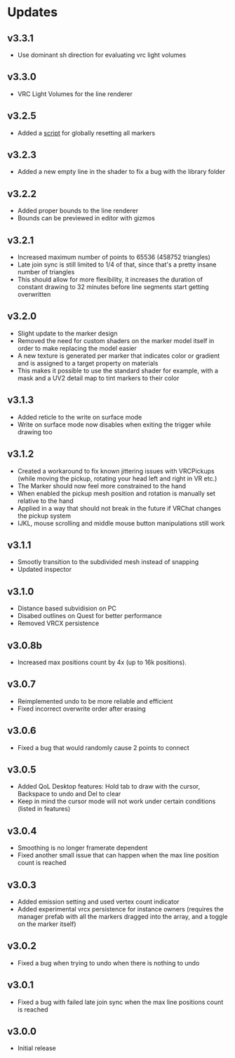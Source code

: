# Updates

## v3.3.1

- Use dominant sh direction for evaluating vrc light volumes

## v3.3.0

- VRC Light Volumes for the line renderer

## v3.2.5

- Added a [script](./reset.mdx) for globally resetting all markers

## v3.2.3

- Added a new empty line in the shader to fix a bug with the library folder

## v3.2.2

- Added proper bounds to the line renderer
- Bounds can be previewed in editor with gizmos

## v3.2.1

- Increased maximum number of points to 65536 (458752 triangles)
- Late join sync is still limited to 1/4 of that, since that's a pretty insane number of triangles
- This should allow for more flexibility, it increases the duration of constant drawing to 32 minutes before line segments start getting overwritten

## v3.2.0

- Slight update to the marker design
- Removed the need for custom shaders on the marker model itself in order to make replacing the model easier
- A new texture is generated per marker that indicates color or gradient and is assigned to a target property on materials
- This makes it possible to use the standard shader for example, with a mask and a UV2 detail map to tint markers to their color

## v3.1.3

- Added reticle to the write on surface mode
- Write on surface mode now disables when exiting the trigger while drawing too

## v3.1.2

- Created a workaround to fix known jittering issues with VRCPickups (while moving the pickup, rotating your head left and right in VR etc.)
- The Marker should now feel more constrained to the hand
- When enabled the pickup mesh position and rotation is manually set relative to the hand
- Applied in a way that should not break in the future if VRChat changes the pickup system
- IJKL, mouse scrolling and middle mouse button manipulations still work

## v3.1.1

- Smootly transition to the subdivided mesh instead of snapping
- Updated inspector

## v3.1.0

- Distance based subvidision on PC
- Disabed outlines on Quest for better performance
- Removed VRCX persistence

## v3.0.8b

- Increased max positions count by 4x (up to 16k positions).

## v3.0.7

- Reimplemented undo to be more reliable and efficient
- Fixed incorrect overwrite order after erasing

## v3.0.6

- Fixed a bug that would randomly cause 2 points to connect

## v3.0.5

- Added QoL Desktop features: Hold tab to draw with the cursor, Backspace to undo and Del to clear
- Keep in mind the cursor mode will not work under certain conditions (listed in features)

## v3.0.4

- Smoothing is no longer framerate dependent
- Fixed another small issue that can happen when the max line position count is reached

## v3.0.3

- Added emission setting and used vertex count indicator
- Added experimental vrcx persistence for instance owners (requires the manager prefab with all the markers dragged into the array, and a toggle on the marker itself)

## v3.0.2

- Fixed a bug when trying to undo when there is nothing to undo

## v3.0.1

- Fixed a bug with failed late join sync when the max line positions count is reached

## v3.0.0

- Initial release
